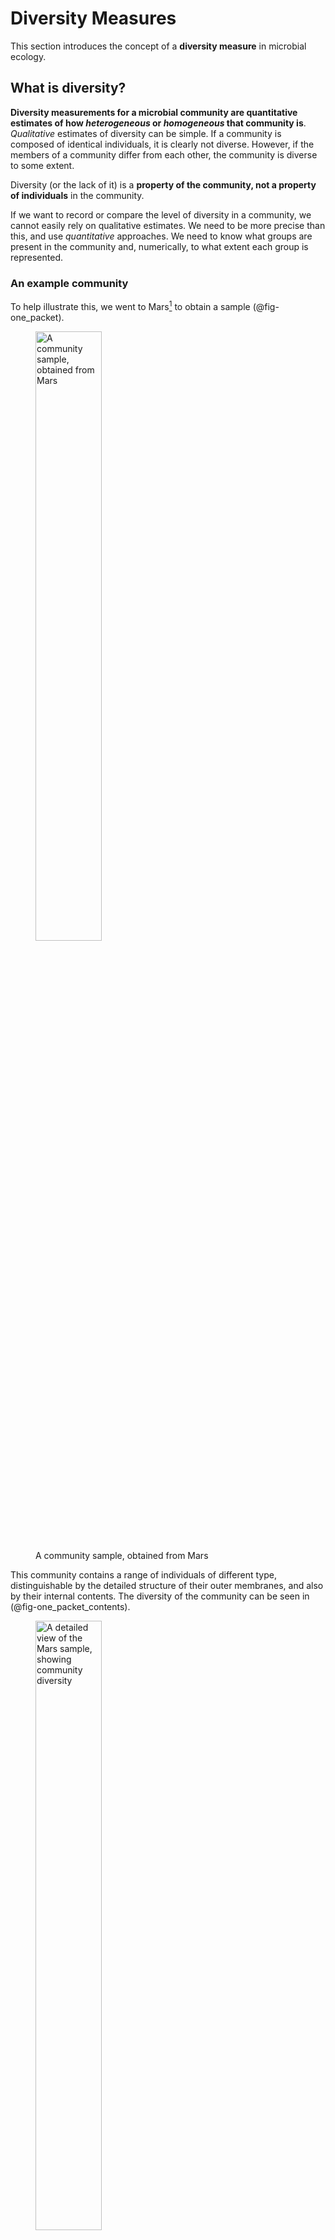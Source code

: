 # Diversity Measures {#sec-diversity-measures}

This section introduces the concept of a **diversity measure** in microbial ecology.

## What is diversity?

**Diversity measurements for a microbial community are quantitative estimates of how _heterogeneous_ or _homogeneous_ that community is**. _Qualitative_ estimates of diversity can be simple. If a community is composed of identical individuals, it is clearly not diverse. However, if the members of a community differ from each other, the community is diverse to some extent.

::: {.callout-important}
Diversity (or the lack of it) is a **property of the community, not a property of individuals** in the community.
:::

If we want to record or compare the level of diversity in a community, we cannot easily rely on qualitative estimates. We need to be more precise than this, and use _quantitative_ approaches. We need to know what groups are present in the community and, numerically, to what extent each group is represented.

### An example community

To help illustrate this, we went to Mars[^1] to obtain a sample (@fig-one_packet).

![A community sample, obtained from Mars](assets/images/diversity_estimates/01_one_packet.png){#fig-one_packet width=50%}

This community contains a range of individuals of different type, distinguishable by the detailed structure of their outer membranes, and also by their internal contents. The diversity of the community can be seen in (@fig-one_packet_contents).

![A detailed view of the Mars sample, showing community diversity](assets/images/diversity_estimates/03_one_packet_contents.png){#fig-one_packet_contents width=50%}

::: {.callout-exercise}
## Exercise 1

By visual inspection of (@fig-one_packet_contents), how diverse would you say the sample is?

::: {.callout-answer}
There are clearly several different kinds of individual present, so the sample is not homogenous and is _diverse_ in some sense. But in another sense the individuals are all individually-wrapped sweets, so the sample is entirely homogeneous.

**We clearly need to be more precise about what exactly we mean, when talking about _diversity_.**
:::
:::

## Community richness and evenness

We usually define how _diverse_ a community is by using a **diversity index**. This is a number that reflects the distribution of different _types_ (such as microbial species) of individual that are found in a sample. There are two major concepts to note that contribute to diversity indices.

::: {.callout-tip collapse="true"}
## Richness

The **richness** of a sample is the **number of different types that are represented in the sample**.

For example, _species richness_ is a count of the total number of species in the sample. **It does not take into acount species abundance, or relative abundance**.
:::

::: {.callout-tip collapse="true"}
## Evenness

The **evenness** of a sample reflects **how similar is the abundance of each type of thing** in the sample. The more similar the proportion of each type, the more _even_ the community.

For example, _species evenness_ reflects the relative abundances of distinct species in the sample. If a sample contains three species: $A$, $B$, and $C$, then:

- a sample with 33% $A$, 33% $B$, and 33% $C$ has **high species evenness**
- a sample with 5% $A$, 90% $B$, and 5% $C$ has **low species evenness**
:::

## Richness and evenness in the Mars sample

We can organise the individuals in the Mars sample, as shown in @fig-one_packet_histogram. This gives us enough information to calculate species richness and evenness for this community.

![Species abundance in the Mars sample community](assets/images/diversity_estimates/04_one_packet_histogram.png){#fig-one_packet_histogram width=50%}

### Species richness

We can easily count the number of different species, as determined by morphology and membrane features, in (@fig-one_packet_histogram). There are eight (8).

Taken in isolation, this number doesn't tell us very much. We would need other information - maybe from other samples - to know whether eight species is a large, small, or intermediate number of species. Nor does this number tell us whether all species are represented to the same extent (even if, from looking at @fig-one_packet_histogram we can tell they are not).

### Species diversity: Shannon index

**To understand diversity, we need to consider both richness and evenness.** We know that if each species is present in about the same amount there is _high evenness_, and if the population is dominated by a single species there is _low evenness_, but by itself that does not give us a number that we can use to compare communities. But there are formulae that allow us to do this, and we can calculate the value using `R`.

#### Calculating Shannon Index

Let's start in `R` by defining our dataset for the Mars community. In the code below we do this by creating two vectors: one of species names, and one of counts for those species in our sample. We combine these vectors into a single dataframe, for convenience.

```r
# Define a vector of species names
species <- c("Malteaser sp.", "Snickers sp.", "Twix sp.", "Mars sp.",
            "Milky way", "Bounty sp.", "Galaxy choc", "Galaxy caramel")

# Define a vector of corresponding species counts
count <- c(3, 6, 6, 7, 7, 5, 3, 3)

# Bring these together in a dataframe
community.df <- data.frame(species, count)
```

We can inspect the dataframe, to make sure we have the correct data:

```r
community.df
```

The first step in calculating Shannon Index is to calculate the **relative abundance** of each species. To do this, we calculate the percentage of the entire community that is made up from each species, as below. We divide the count for each species by the sum of counts for all species (i.e. the total number of individuals, in this case).

```r
# Calculate relative abundances
community.df$rel_abd <- community.df$count / sum(community.df$count)

# Show the data frame
community.df
```

To turn this data into the Shannon Index, we need to carry out two more steps: calculate the _natural log_ of the relative abundance of each species, then multiply this by the corresponding relative abundance, as in the `R` code below:

```r
# Calculate the natural log of relative abundance
community.df$ln_rel_abd <- log(community.df$rel_abd)

# Multiply the relative abundance by its natural log
community.df$mult <- community.df$rel_abd * log(community.df$rel_abd)

# Show the result
community.df
```

The Shannon Index is then the sum of this final column of values (multiplied by `-1` to make it a positive value).

```r
shannon_index = -sum(community.df$mult)
shannon_index
```

[^1]: OK, we actually went to Sainsbury's Local. The one on Buchanan Street. But the sweets _are_ technically from _Mars_.